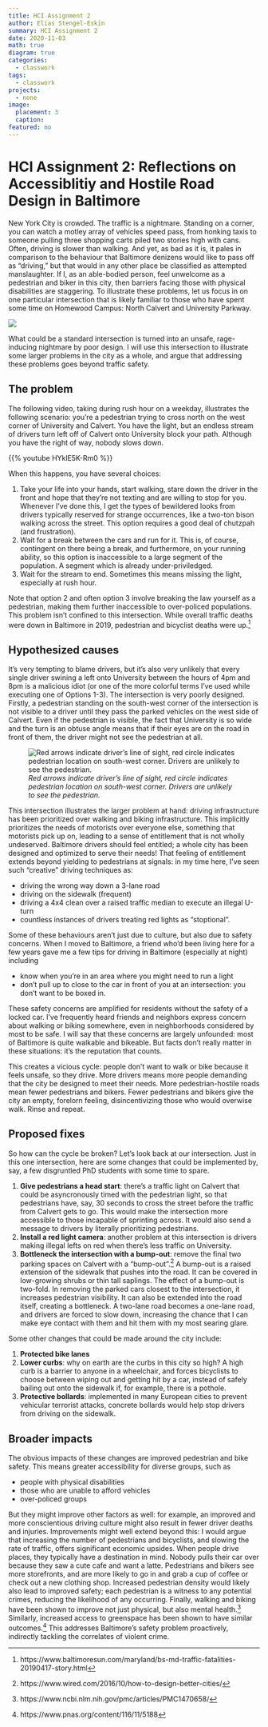 ```yaml
---
title: HCI Assignment 2
author: Elias Stengel-Eskin
summary: HCI Assignment 2 
date: 2020-11-03
math: true
diagram: true
categories:
  - classwork 
tags:
  - classwork
projects:
  - none
image:
  placement: 3
  caption: 
featured: no
---
```


# HCI Assignment 2: Reflections on Accessiblitiy and Hostile Road Design in Baltimore

New York City is crowded. The traffic is a nightmare. Standing on a corner, you can watch a motley array of vehicles speed pass, from honking taxis to someone pulling three shopping carts piled two stories high with cans. 
Often, driving is slower than walking. 
And yet, as bad as it is, it pales in comparison to the behaviour that Baltimore denizens would like to pass off as "driving," but that would in any other place be classified as attempted manslaughter.
If I, as an able-bodied person, feel unwelcome as a pedestrian and biker in this city, then barriers facing those with physical disabilities are staggering. 
To illustrate these problems, let us focus in on one particular intersection that is likely familiar to those who have spent some time on Homewood Campus: North Calvert and University Parkway. 

![](satellite.png)

What could be a standard intersection is turned into an unsafe, rage-inducing nightmare by poor design. I will use this intersection to illustrate some larger problems in the city as a whole, and argue that addressing these problems goes beyond traffic safety. 

## The problem
The following video, taking during rush hour on a weekday, illustrates the following scenario: you're a pedestrian trying to cross north on the west corner of University and Calvert. 
You have the light, but an endless stream of drivers turn left off of Calvert onto University block your path. Although you have the right of way, nobody slows down.

{{% youtube HYklE5K-Rm0 %}}

When this happens, you have several choices: 

1. Take your life into your hands, start walking, stare down the driver in the front and hope that they're not texting and are willing to stop for you. Whenever I've done this, I get the types of bewildered looks from drivers typically reserved for strange occurrences, like a two-ton bison walking across the street. This option requires a good deal of chutzpah (and frustration). 
2. Wait for a break between the cars and run for it. This is, of course, contingent on there being a break, and furthermore, on your running ability, so this option is inaccessible to a large segment of the population. A segment which is already under-priviledged. 
3. Wait for the stream to end. Sometimes this means missing the light, especially at rush hour. 

Note that option 2 and often option 3 involve breaking the law yourself as a pedestrian, making them further inaccessible to over-policed populations. 
This problem isn't confined to this intersection. 
While overall traffic deaths were down in Baltimore in 2019, pedestrian and bicyclist deaths were up.^[https://www.baltimoresun.com/maryland/bs-md-traffic-fatalities-20190417-story.html]

## Hypothesized causes
It's very tempting to blame drivers, 
but it's also very unlikely that every single driver swining a left onto University between the hours of 4pm and 8pm is a malicious idiot (or one of the more colorful terms I've used while executing one of Options 1-3). 
The intersection is very poorly designed. 
Firstly, a pedestrian standing on the south-west corner of the intersection is not visible to a driver until they pass the parked vehicles on the west side of Calvert. 
Even if the pedestrian is visible, the fact that University is so wide and the turn is an obtuse angle means that if their eyes are on the road in front of them, the driver might not see the pedestrian at all. 

![_Red arrows indicate driver's line of sight, red circle indicates pedestrian location on south-west corner. Drivers are unlikely to see the pedestrian._](satellite_close_annotated.png)

This intersection illustrates the larger problem at hand: driving infrastructure has been prioritized over walking and biking infrastructure.
This implicitly prioritizes the needs of motorists over everyone else, something that motorists pick up on, leading to a sense of entitlement that is not wholly undeserved.
Baltimore drivers should feel entitled; a whole city has been designed and optimized to serve their needs! 
That feeling of entitlement extends beyond yielding to pedestrians at signals: in my time here, I've seen such "creative" driving techniques as:

- driving the wrong way down a 3-lane road 
- driving on the sidewalk (frequent) 
- driving a 4x4 clean over a raised traffic median to execute an illegal U-turn 
- countless instances of drivers treating red lights as "stoptional". 

Some of these behaviours aren't just due to culture, but also due to safety concerns. 
When I moved to Baltimore, a friend who'd been living here for a few years gave me a few tips for driving in Baltimore (especially at night) including

- know when you're in an area where you might need to run a light
- don't pull up to close to the car in front of you at an intersection: you don't want to be boxed in.

These safety concerns are amplified for residents without the safety of a locked car. 
I've frequently heard friends and neighbors express concern about walking or biking somewhere, even in neighborhoods considered by most to be safe. 
I will say that these concerns are largely unfounded: most of Baltimore is quite walkable and bikeable. But facts don't really matter in these situations: it's the reputation that counts. 

This creates a vicious cycle: people don't want to walk or bike because it feels unsafe, so they drive. More drivers means more people demanding that the city be designed to meet their needs. 
More pedestrian-hostile roads mean fewer pedestrians and bikers. Fewer pedestrians and bikers give the city an empty, forelorn feeling, disincentivizing those who would overwise walk. Rinse and repeat.  

## Proposed fixes
So how can the cycle be broken? Let's look back at our intersection. Just in this one intersection, here are some changes that could be implemented by, say, a few disgruntled PhD students with some time to spare.

1. **Give pedestrians a head start**: there's a traffic light on Calvert that could be asyncronously timed with the pedestrian light, so that pedestrians have, say, 30 seconds to cross the street before the traffic from Calvert gets to go. This would make the intersection more accessible to those incapable of sprinting across. It would also send a message to drivers by literally prioritizing pedestrians. 
2. **Install a red light camera**: another problem at this intersection is drivers making illegal lefts on red when there's less traffic on University. 
3. **Bottleneck the intersection with a bump-out**: remove the final two parking spaces on Calvert with a "bump-out".^[https://www.wired.com/2016/10/how-to-design-better-cities/] A bump-out is a raised extension of the sidewalk that pushes into the road. It can be covered in low-growing shrubs or thin tall saplings. The effect of a bump-out is two-fold. In removing the parked cars closest to the intersection, it increases pedestrian visibility. It can also be extended into the road itself, creating a bottleneck. A two-lane road becomes a one-lane road, and drivers are forced to slow down, increasing the chance that I can make eye contact with them and hit them with my most searing glare. 

Some other changes that could be made around the city include:

1. **Protected bike lanes** 
2. **Lower curbs**: why on earth are the curbs in this city so high? A high curb is a barrier to anyone in a wheelchair, and forces bicyclists to choose between wiping out and getting hit by a car, instead of safely bailing out onto the sidewalk if, for example, there is a pothole. 
3. **Protective bollards**: implemented in many European cities to prevent vehicular terrorist attacks, concrete bollards would help stop drivers from driving on the sidewalk. 

## Broader impacts 
The obvious impacts of these changes are improved pedestrian and bike safety.
This means greater accessibility for diverse groups, such as 

- people with physical disabilities 
- those who are unable to afford vehicles 
- over-policed groups 

But they might improve other factors as well: for example, an improved and more conscientious driving culture might also result in fewer driver deaths and injuries. 
Improvements might well extend beyond this: I would argue that increasing the number of pedestrians and bicyclists, and slowing the rate of traffic, offers significant economic upsides. 
When people drive places, they typically have a destination in mind. Nobody pulls their car over because they saw a cute cafe and want a latte. Pedestrians and bikers see more storefronts, and are more likely to go in and grab a cup of coffee or check out a new clothing shop. 
Increased pedestrian density would likely also lead to improved safety; each pedestrian is a witness to any potential crimes, reducing the likelihood of any occurring. 
Finally, walking and biking have been shown to improve not just physical, but also mental health.^[https://www.ncbi.nlm.nih.gov/pmc/articles/PMC1470658/]
Similarly, increased access to greenspace has been shown to have similar outcomes.^[https://www.pnas.org/content/116/11/5188]
This addresses Baltimore's safety problem proactively, indirectly tackling the correlates of violent crime. 

